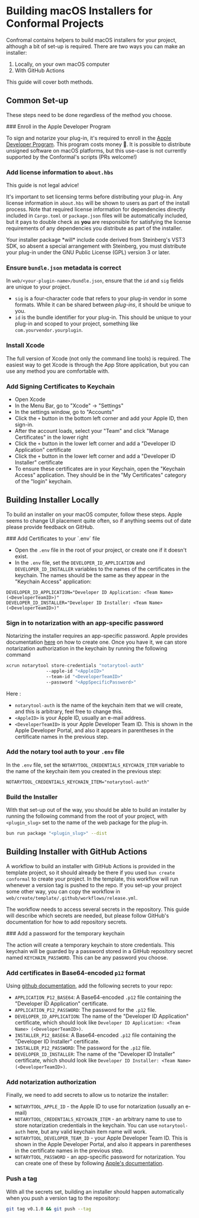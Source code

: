 
# Building macOS Installers for Conformal Projects

Confromal contains helpers to build macOS installers for your project, although a bit of set-up is required. There are two ways you can make an installer:

1.  Locally, on your own macOS computer
2.  With GitHub Actions

This guide will cover both methods.

## Common Set-up

These steps need to be done regardless of the method you choose.

<Steps>
### Enroll in the Apple Developer Program

To sign and notarize your plug-in, it's required to enroll in the [Apple Developer Program](https://developer.apple.com/programs/). This program costs money 💸. It is possible to distribute unsigned software on macOS platforms, but this use-case is not currently supported by the Conformal's scripts (PRs welcome!)

### Add license information to `about.hbs`

This guide is not legal advice!

It's important to set licensing terms before distributing your plug-in. Any license information in `about.hbs` will be shown to users as part of the install process. Note that required license information for dependencies directly included in `Cargo.toml` or `package.json` files will be automatically included, but it pays to double check as **you** are responsible for satisfying the license requirements of any dependencies you distribute as part of the installer.

<Callout type="warning">
  Your installer package *will* include code derived from Steinberg's VST3 SDK,
  so absent a special arrangement with Steinberg, you must distribute your
  plug-in under the GNU Public License (GPL) version 3 or later.
</Callout>

### Ensure `bundle.json` metadata is correct

In `web/<your-plugin-name>/bundle.json`, ensure that the `id` and `sig` fields are unique to your project.

- `sig` is a four-character code that refers to your plug-in vendor in some formats. While it can be shared between _plug-ins_, it should be unique to you.
- `id` is the bundle identifier for your plug-in. This should be unique to your plug-in and scoped to your project, something like `com.yourvendor.yourplugin`.

### Install Xcode

The full version of Xcode (not only the command line tools) is required. The easiest way to get Xcode is through the App Store application, but you can use any method you are comfortable with.

### Add Signing Certificates to Keychain

- Open Xcode
- In the Menu Bar, go to "Xcode" -> "Settings"
- In the settings window, go to "Accounts"
- Click the `+` button in the bottom left corner and add your Apple ID, then sign-in.
- After the account loads, select your "Team" and click "Manage Certificates" in the lower right
- Click the `+` button in the lower left corner and add a "Developer ID Application" certificate
- Click the `+` button in the lower left corner and add a "Developer ID Installer" certificate
- To ensure these certificates are in your Keychain, open the "Keychain Access" application. They should be in the "My Certificates" category of the "login" keychain.

</Steps>

## Building Installer Locally

To build an installer on your macOS computer, follow these steps. Apple seems to change UI placement quite often, so if anything seems out of date please provide feedback on GitHub.

<Steps>
### Add Certificates to your `.env` file

- Open the `.env` file in the root of your project, or create one if it doesn't exist.
- In the `.env` file, set the `DEVELOPER_ID_APPLICATION` and `DEVELOPER_ID_INSTALLER` variables to the names of the certificates in the keychain. The names should be the same as they appear in the "Keychain Access" application:

```
DEVELOPER_ID_APPLICATION="Developer ID Application: <Team Name> (<DeveloperTeamID>)"
DEVELOPER_ID_INSTALLER="Developer ID Installer: <Team Name> (<DeveloperTeamID>)"
```

### Sign in to notarization with an app-specific password

Notarizing the installer requires an app-specific password. Apple provides documentation [here](https://support.apple.com/en-us/HT204397) on how to create one. Once you have it, we can store notarization authorization in the keychain by running the following command

```sh copy
xcrun notarytool store-credentials "notarytool-auth"
               --apple-id "<AppleID>"
               --team-id "<DeveloperTeamID>"
               --password "<AppSpecificPassword>"
```

Here :

- `notarytool-auth` is the name of the keychain item that we will create, and this is arbitrary, feel free to change this.
- `<AppleID>` is your Apple ID, usually an e-mail address.
- `<DeveloperTeamID>` is your Apple Developer Team ID. This is shown in the Apple Developer Portal, and also it appears in parentheses in the certificate names in the previous step.

### Add the notary tool auth to your `.env` file

In the `.env` file, set the `NOTARYTOOL_CREDENTIALS_KEYCHAIN_ITEM` variable to the name of the keychain item you created in the previous step:

```
NOTARYTOOL_CREDENTIALS_KEYCHAIN_ITEM="notarytool-auth"
```

### Build the Installer

With that set-up out of the way, you should be able to build an installer by running the following command from the root of your project, with `<plugin_slug>` set to the name of the web package for the plug-in.

```sh copy
bun run package "<plugin_slug>" --dist
```

</Steps>

## Building Installer with GitHub Actions

A workflow to build an installer with GitHub Actions is provided in the template project, so it should already be there if you used `bun create conformal` to create your project. In the template, this workflow will run whenever a version tag is pushed to the repo. If you set-up your project some other way, you can copy the workflow in `web/create/template/.github/workflows/release.yml`.

The workflow needs to access several secrets in the repository. This guide will describe which secrets are needed, but please follow GitHub's documentation for how to add repository secrets.

<Steps>
### Add a password for the temporary keychain

The action will create a temporary keychain to store credentials. This keychain will be guarded by a password stored in a GitHub repository secret named `KEYCHAIN_PASSWORD`. This can be any password you choose.

### Add certificates in Base64-encoded `p12` format

Using [github documentation](https://docs.github.com/en/actions/use-cases-and-examples/deploying/installing-an-apple-certificate-on-macos-runners-for-xcode-development#creating-secrets-for-your-certificate-and-provisioning-profile), add the following secrets to your repo:

- `APPLICATION_P12_BASE64`: A Base64-encoded `.p12` file containing the "Developer ID Application" certificate.
- `APPLICATION_P12_PASSWORD`: The password for the `.p12` file.
- `DEVELOPER_ID_APPLICATION`: The name of the "Developer ID Application" certificate, which should look like `Developer ID Application: <Team Name> (<DeveloperTeamID>)`.
- `INSTALLER_P12_BASE64`: A Base64-encoded `.p12` file containing the "Developer ID Installer" certificate.
- `INSTALLER_P12_PASSWORD`: The password for the `.p12` file.
- `DEVELOPER_ID_INSTALLER`: The name of the "Developer ID Installer" certificate, which should look like `Developer ID Installer: <Team Name> (<DeveloperTeamID>)`.

### Add notarization authorization

Finally, we need to add secrets to allow us to notarize the installer:

- `NOTARYTOOL_APPLE_ID` - the Apple ID to use for notarization (usually an e-mail)
- `NOTARYTOOL_CREDENTIALS_KEYCHAIN_ITEM` - an arbitrary name to use to store notarization credentials in the keychain. You can use `notarytool-auth` here, but any valid keychain item name will work.
- `NOTARYTOOL_DEVELOPER_TEAM_ID` - your Apple Developer Team ID. This is shown in the Apple Developer Portal, and also it appears in parentheses in the certificate names in the previous step.
- `NOTARYTOOL_PASSWORD` - an app-specific password for notarization. You can create one of these by following [Apple's documentation](https://support.apple.com/en-us/HT204397).

### Push a tag

With all the secrets set, building an installer should happen automatically when you push a version tag to the repository:

```sh copy
git tag v0.1.0 && git push --tag
```

</Steps>
